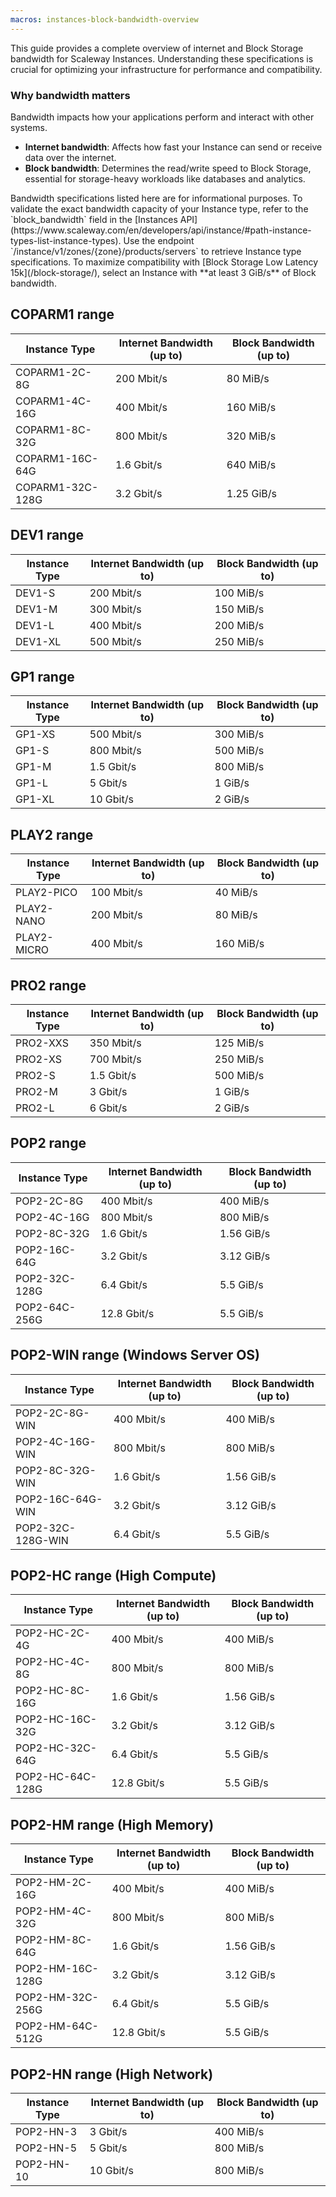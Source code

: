 ```yaml
---
macros: instances-block-bandwidth-overview
---
```


This guide provides a complete overview of internet and Block Storage bandwidth for Scaleway Instances.
Understanding these specifications is crucial for optimizing your infrastructure for performance and compatibility.

### Why bandwidth matters

Bandwidth impacts how your applications perform and interact with other systems.
- **Internet bandwidth**: Affects how fast your Instance can send or receive data over the internet.
- **Block bandwidth**: Determines the read/write speed to Block Storage, essential for storage-heavy workloads like databases and analytics.

<Message type="important">
  Bandwidth specifications listed here are for informational purposes. To validate the exact bandwidth capacity of your Instance type, refer to the `block_bandwidth` field in the [Instances API](https://www.scaleway.com/en/developers/api/instance/#path-instance-types-list-instance-types). Use the endpoint `/instance/v1/zones/{zone}/products/servers` to retrieve Instance type specifications.
</Message>

<Message type="tip">
  To maximize compatibility with [Block Storage Low Latency 15k](/block-storage/), select an Instance with **at least 3 GiB/s** of Block bandwidth.
</Message>

## COPARM1 range

|   Instance Type      |   Internet Bandwidth (up to)  |   Block Bandwidth (up to)  |
|-----------------------|-------------------------|---------------------|
| COPARM1-2C-8G         | 200 Mbit/s           | 80 MiB/s            |
| COPARM1-4C-16G        | 400 Mbit/s           | 160 MiB/s           |
| COPARM1-8C-32G        | 800 Mbit/s           | 320 MiB/s           |
| COPARM1-16C-64G       | 1.6 Gbit/s            | 640 MiB/s          |
| COPARM1-32C-128G      | 3.2 Gbit/s            | 1.25 GiB/s         |

## DEV1 range

|   Instance Type      |   Internet Bandwidth (up to)  |   Block Bandwidth (up to)  |
|-----------------------|-------------------------|---------------------|
| DEV1-S                | 200 Mbit/s          | 100 MiB/s       |
| DEV1-M                | 300 Mbit/s          | 150 MiB/s       |
| DEV1-L                | 400 Mbit/s          | 200 MiB/s       |
| DEV1-XL               | 500 Mbit/s          | 250 MiB/s       |

## GP1 range

|   Instance Type      |   Internet Bandwidth (up to)  |   Block Bandwidth (up to)  |
|-----------------------|-------------------------|---------------------|
| GP1-XS                | 500 Mbit/s           | 300 MiB/s       |
| GP1-S                 | 800 Mbit/s           | 500 MiB/s       |
| GP1-M                 | 1.5 Gbit/s           | 800 MiB/s       |
| GP1-L                 | 5 Gbit/s             | 1 GiB/s         |
| GP1-XL                | 10 Gbit/s            | 2 GiB/s         |

## PLAY2 range

|   Instance Type      |   Internet Bandwidth (up to)  |   Block Bandwidth (up to)  |
|-----------------------|-------------------------|---------------------|
| PLAY2-PICO            | 100 Mbit/s          | 40 MiB/s        |
| PLAY2-NANO            | 200 Mbit/s          | 80 MiB/s        |
| PLAY2-MICRO           | 400 Mbit/s          | 160 MiB/s       |

## PRO2 range

|   Instance Type      |   Internet Bandwidth (up to)  |   Block Bandwidth (up to)  |
|-----------------------|-------------------------|---------------------|
| PRO2-XXS              | 350 Mbit/s             | 125 MiB/s          |
| PRO2-XS               | 700 Mbit/s             | 250 MiB/s          |
| PRO2-S                | 1.5 Gbit/s             | 500 MiB/s          |
| PRO2-M                | 3 Gbit/s               | 1 GiB/s            |
| PRO2-L                | 6 Gbit/s               | 2 GiB/s            |

## POP2 range

|   Instance Type      |   Internet Bandwidth (up to)  |   Block Bandwidth (up to)  |
|-----------------------|-------------------------|---------------------|
| POP2-2C-8G           | 400 Mbit/s            | 400 MiB/s          |
| POP2-4C-16G          | 800 Mbit/s            | 800 MiB/s          |
| POP2-8C-32G          | 1.6 Gbit/s            | 1.56 GiB/s         |
| POP2-16C-64G         | 3.2 Gbit/s            | 3.12 GiB/s         |
| POP2-32C-128G        | 6.4 Gbit/s            | 5.5 GiB/s         |
| POP2-64C-256G        | 12.8 Gbit/s           | 5.5 GiB/s         |

## POP2-WIN range (Windows Server OS)

|   Instance Type      |   Internet Bandwidth (up to)  |   Block Bandwidth (up to)  |
|-----------------------|-------------------------|---------------------|
| POP2-2C-8G-WIN           | 400 Mbit/s            | 400 MiB/s          |
| POP2-4C-16G-WIN          | 800 Mbit/s            | 800 MiB/s          |
| POP2-8C-32G-WIN          | 1.6 Gbit/s            | 1.56 GiB/s         |
| POP2-16C-64G-WIN         | 3.2 Gbit/s            | 3.12 GiB/s         |
| POP2-32C-128G-WIN        | 6.4 Gbit/s            | 5.5 GiB/s         |

## POP2-HC range (High Compute)

|   Instance Type      |   Internet Bandwidth (up to)  |   Block Bandwidth (up to)  |
|-----------------------|-------------------------|---------------------|
| POP2-HC-2C-4G        | 400 Mbit/s             | 400 MiB/s       |
| POP2-HC-4C-8G        | 800 Mbit/s             | 800 MiB/s       |
| POP2-HC-8C-16G       | 1.6 Gbit/s             | 1.56 GiB/s         |
| POP2-HC-16C-32G      | 3.2 Gbit/s             | 3.12 GiB/s         |
| POP2-HC-32C-64G      | 6.4 Gbit/s             | 5.5 GiB/s         |
| POP2-HC-64C-128G     | 12.8 Gbit/s            | 5.5 GiB/s         |

## POP2-HM range (High Memory)

|   Instance Type      |   Internet Bandwidth (up to)  |   Block Bandwidth (up to)  |
|-----------------------|-------------------------|---------------------|
| POP2-HM-2C-16G       | 400 Mbit/s            | 400 MiB/s       |
| POP2-HM-4C-32G       | 800 Mbit/s            | 800 MiB/s       |
| POP2-HM-8C-64G       | 1.6 Gbit/s            | 1.56 GiB/s         |
| POP2-HM-16C-128G     | 3.2 Gbit/s            | 3.12 GiB/s         |
| POP2-HM-32C-256G     | 6.4 Gbit/s            | 5.5 GiB/s         |
| POP2-HM-64C-512G     | 12.8 Gbit/s           | 5.5 GiB/s         |

## POP2-HN range (High Network)

|   Instance Type      |   Internet Bandwidth (up to)  |   Block Bandwidth (up to)  |
|-----------------------|-------------------------|---------------------|
| POP2-HN-3            | 3  Gbit/s              | 400 MiB/s          |
| POP2-HN-5            | 5  Gbit/s              | 800 MiB/s          |
| POP2-HN-10           | 10 Gbit/s              | 800 MiB/s          |